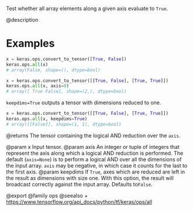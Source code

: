 Test whether all array elements along a given axis evaluate to `True`.

@description

# Examples
```python
x = keras.ops.convert_to_tensor([True, False])
keras.ops.all(x)
# array(False, shape=(), dtype=bool)
```

```python
x = keras.ops.convert_to_tensor([[True, False], [True, True]])
keras.ops.all(x, axis=0)
# array([ True False], shape=(2,), dtype=bool)
```

`keepdims=True` outputs a tensor with dimensions reduced to one.
```python
x = keras.ops.convert_to_tensor([[True, False], [True, True]])
keras.ops.all(x, keepdims=True)
# array([[False]], shape=(1, 1), dtype=bool)
```

@returns
The tensor containing the logical AND reduction over the `axis`.

@param x Input tensor.
@param axis An integer or tuple of integers that represent the axis along
    which a logical AND reduction is performed. The default
    (`axis=None`) is to perform a logical AND over all the dimensions
    of the input array. `axis` may be negative, in which case it counts
    for the last to the first axis.
@param keepdims If `True`, axes which are reduced are left in the result as
    dimensions with size one. With this option, the result will
    broadcast correctly against the input array. Defaults to`False`.

@export
@family ops
@seealso
+ <https://www.tensorflow.org/api_docs/python/tf/keras/ops/all>
